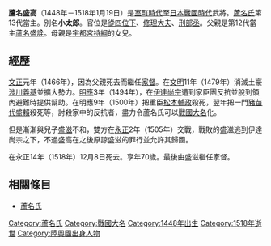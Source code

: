 {{japanese|japanese=蘆名 盛高|kana=あしな もりたか|romaji=Ashina Morotaka}}
'''蘆名盛高'''（1448年－1518年1月19日）是[[室町時代|室町時代]]至[[日本戰國時代|日本戰國時代]]武將。[[蘆名氏|蘆名氏]]第13代當主。別名'''小太郎'''。官位是[[從四位下|從四位下]]、[[修理大夫|修理大夫]]、[[刑部丞|刑部丞]]。父親是第12代當主[[蘆名盛詮|蘆名盛詮]]。母親是[[宇都宮持綱|宇都宮持綱]]的女兒。

== 經歷 ==
[[文正|文正]]元年（1466年），因為父親死去而繼任[[家督|家督]]。在[[文明_(後土御門天皇)|文明]]11年（1479年）消滅土豪[[涉川義基|涉川義基]]並擴大勢力。[[明應_(日本)|明應]]3年（1494年），在[[伊達尚宗|伊達尚宗]]遭到家臣團反抗並脫到領內避難時提供幫助。在明應9年（1500年）把重臣[[松本輔政|松本輔政]]殺死，翌年把一門[[豬苗代盛賴|豬苗代盛賴]]殺死等，討殺家中的反抗者，盡力令蘆名氏可以[[戰國大名|戰國大名]]化。

但是漸漸與兒子[[蘆名盛滋|盛滋]]不和，雙方在[[永正|永正]]2年（1505年）交戰，戰敗的盛滋逃到伊達尚宗之下，不過盛高在之後原諒盛滋的罪行並允許其歸國。

在永正14年（1518年）12月8日死去。享年70歲。最後由盛滋繼任家督。

== 相關條目 ==
*[[蘆名氏|蘆名氏]]

{{蘆名氏歷代當主}}

[[Category:蘆名氏|Category:蘆名氏]]
[[Category:戰國大名|Category:戰國大名]]
[[Category:1448年出生|Category:1448年出生]]
[[Category:1518年逝世|Category:1518年逝世]]
[[Category:陸奧國出身人物|Category:陸奧國出身人物]]